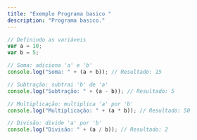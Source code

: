 ```yaml
---
title: "Exemplo Programa basico "
description: "Programa basico."
---
```



```javascript
// Definindo as variáveis
var a = 10;
var b = 5;

// Soma: adiciona 'a' e 'b'
console.log("Soma: " + (a + b)); // Resultado: 15

// Subtração: subtrai 'b' de 'a'
console.log("Subtração: " + (a - b)); // Resultado: 5

// Multiplicação: multiplica 'a' por 'b'
console.log("Multiplicação: " + (a * b)); // Resultado: 50

// Divisão: divide 'a' por 'b'
console.log("Divisão: " + (a / b)); // Resultado: 2
```